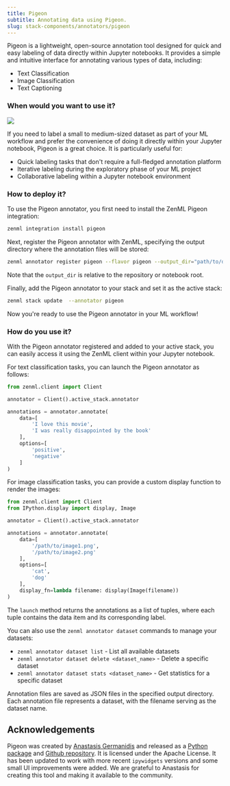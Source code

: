 ---
title: Pigeon
subtitle: Annotating data using Pigeon.
slug: stack-components/annotators/pigeon
---


Pigeon is a lightweight, open-source annotation tool designed for quick and easy labeling of data directly within Jupyter notebooks. It provides a simple and intuitive interface for annotating various types of data, including:

* Text Classification
* Image Classification
* Text Captioning

### When would you want to use it?

<Frame caption="Pigeon annotator interface">
  <img src="../../_assets/stack-components/stack-components-36.png"/>
</Frame>

If you need to label a small to medium-sized dataset as part of your ML workflow and prefer the convenience of doing it directly within your Jupyter notebook, Pigeon is a great choice. It is particularly useful for:

* Quick labeling tasks that don't require a full-fledged annotation platform
* Iterative labeling during the exploratory phase of your ML project
* Collaborative labeling within a Jupyter notebook environment

### How to deploy it?

To use the Pigeon annotator, you first need to install the ZenML Pigeon integration:

```bash
zenml integration install pigeon
```

Next, register the Pigeon annotator with ZenML, specifying the output directory where the annotation files will be stored:

```bash
zenml annotator register pigeon --flavor pigeon --output_dir="path/to/dir"
```

Note that the `output_dir` is relative to the repository or notebook root.

Finally, add the Pigeon annotator to your stack and set it as the active stack:

```bash
zenml stack update  --annotator pigeon
```

Now you're ready to use the Pigeon annotator in your ML workflow!

### How do you use it?

With the Pigeon annotator registered and added to your active stack, you can easily access it using the ZenML client within your Jupyter notebook.

For text classification tasks, you can launch the Pigeon annotator as follows:

```py
from zenml.client import Client

annotator = Client().active_stack.annotator

annotations = annotator.annotate(
    data=[
        'I love this movie',
        'I was really disappointed by the book'
    ],
    options=[
        'positive',
        'negative'
    ]
)
```

For image classification tasks, you can provide a custom display function to render the images:

```py
from zenml.client import Client
from IPython.display import display, Image

annotator = Client().active_stack.annotator

annotations = annotator.annotate(
    data=[
        '/path/to/image1.png',
        '/path/to/image2.png'
    ],
    options=[
        'cat',
        'dog'
    ],
    display_fn=lambda filename: display(Image(filename))
)
```

The `launch` method returns the annotations as a list of tuples, where each tuple contains the data item and its corresponding label.

You can also use the `zenml annotator dataset` commands to manage your datasets:

* `zenml annotator dataset list` \- List all available datasets
* `zenml annotator dataset delete <dataset_name>` \- Delete a specific dataset
* `zenml annotator dataset stats <dataset_name>` \- Get statistics for a specific dataset

Annotation files are saved as JSON files in the specified output directory. Each annotation file represents a dataset, with the filename serving as the dataset name.

## Acknowledgements

Pigeon was created by [Anastasis Germanidis](https://github.com/agermanidis) and released as a [Python package](https://pypi.org/project/pigeon-jupyter/) and [Github repository](https://github.com/agermanidis/pigeon). It is licensed under the Apache License. It has been updated to work with more recent `ipywidgets` versions and some small UI improvements were added. We are grateful to Anastasis for creating this tool and making it available to the community.

